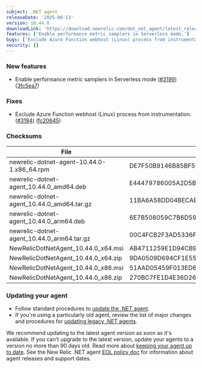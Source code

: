 ```yaml
---
subject: .NET agent
releaseDate: '2025-08-13'
version: 10.44.0
downloadLink: 'https://download.newrelic.com/dot_net_agent/latest_release'
features: ['Enable performance metric samplers in Serverless mode.']
bugs: ['Exclude Azure Function webhost (Linux) process from instrumentation.']
security: []
---
```


### New features

* Enable performance metric samplers in Serverless mode ([#3199](https://github.com/newrelic/newrelic-dotnet-agent/issues/3199)) ([3fc5ea7](https://github.com/newrelic/newrelic-dotnet-agent/commit/3fc5ea711270a491ee4860547fe3508a1e09f733))

### Fixes

* Exclude Azure Function webhost (Linux) process from instrumentation. ([#3194](https://github.com/newrelic/newrelic-dotnet-agent/issues/3194)) ([fc20645](https://github.com/newrelic/newrelic-dotnet-agent/commit/fc20645213bbc6dbcd4cbf4add3c73043fe384ee))

### Checksums
| File | SHA - 256  Hash |
| ---| ---|
| newrelic-dotnet-agent-10.44.0-1.x86_64.rpm | DE7F50B9146B85BF55F26AB204AD8CA153FB3B010793280755F37388D734D4DA |
| newrelic-dotnet-agent_10.44.0_amd64.deb | E44479786005A2D5B10C02C966E1D04F8D8972788508533DE0508266E91A3546 |
| newrelic-dotnet-agent_10.44.0_amd64.tar.gz | 11BA6A58DD04BECABF3BA2BBCB958EB74B5EC506E61B742DF39B633F59352AC1 |
| newrelic-dotnet-agent_10.44.0_arm64.deb | 6E7B508059C7B6D59CAB552074CA86FFD63A2675B7C480A78C61D6F1EE9330B1 |
| newrelic-dotnet-agent_10.44.0_arm64.tar.gz | 00C4FCB2F3AD5336F1EC974224A5454491AFC367A9CD8C9F11B0CFFA88F2EE52 |
| NewRelicDotNetAgent_10.44.0_x64.msi | AB4711259E1D94CB9681B4E010360E66A7158932FC0DAE710E82F8792E3445EF |
| NewRelicDotNetAgent_10.44.0_x64.zip | 9DA0509D694CF1E55666BC089E6122C3B123821B356FD8CDC5379222F4AB8EE0 |
| NewRelicDotNetAgent_10.44.0_x86.msi | 51AAD05459F013ED63B220E03BD557659AB3B4E6A0E8F46F98ADE416CBD15AE8 |
| NewRelicDotNetAgent_10.44.0_x86.zip | 270BC7FE1D4E36D26FDF44A2A83585A56280993998CA3FDC29EC3D649B7EA0E1 |


### Updating your agent

* Follow standard procedures to [update the .NET agent](/docs/agents/net-agent/installation-configuration/update-net-agent).
* If you're using a particularly old agent, review the list of major changes and procedures for [updating legacy .NET agents](/docs/apm/agents/net-agent/installation/update-net-agent/#updating_older_net).

We recommend updating to the latest agent version as soon as it's available. If you can't upgrade to the latest version, update your agents to a version no more than 90 days old. Read more about [keeping your agent up to date](/docs/new-relic-solutions/new-relic-one/install-configure/update-new-relic-agent).
See the New Relic .NET agent [EOL policy doc](/docs/apm/agents/net-agent/getting-started/net-agent-eol-policy) for information about agent releases and support dates.

